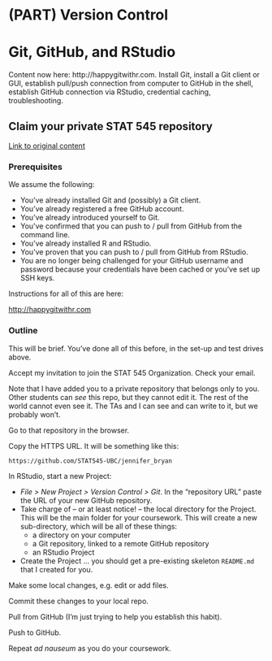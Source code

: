 # (PART) Version Control {-} 

# Git, GitHub, and RStudio

Content now here: http://happygitwithr.com. Install Git, install a Git client or GUI, establish pull/push connection from computer to GitHub in the shell, establish GitHub connection via RStudio, credential caching, troubleshooting.

## Claim your private STAT 545 repository

[Link to original content](http://stat545.com/git08_claim-stat545-repo.html)

### Prerequisites

We assume the following: 

  * You've already installed Git and (possibly) a Git client.
  * You've already registered a free GitHub account.
  * You've already introduced yourself to Git.
  * You've confirmed that you can push to / pull from GitHub from the command line.
  * You've already installed R and RStudio.
  * You've proven that you can push to / pull from GitHub from RStudio.
  * You are no longer being challenged for your GitHub username and password because your credentials have been cached or you've set up SSH keys.
  
Instructions for all of this are here:

<http://happygitwithr.com>

### Outline

This will be brief. You've done all of this before, in the set-up and test drives above.

Accept my invitation to join the STAT 545 Organization. Check your email.

Note that I have added you to a private repository that belongs only to you. Other students can *see* this repo, but they cannot edit it. The rest of the world cannot even see it. The TAs and I can see and can write to it, but we probably won't.

Go to that repository in the browser.

Copy the HTTPS URL. It will be something like this:

``` shell
https://github.com/STAT545-UBC/jennifer_bryan
```

In RStudio, start a new Project:

  * *File > New Project > Version Control > Git*. In the "repository URL" paste the URL of your new GitHub repository.
  * Take charge of -- or at least notice! -- the local directory for the Project. This will be the main folder for your coursework. This will create a new sub-directory, which will be all of these things:
    - a directory on your computer
    - a Git repository, linked to a remote GitHub repository
    - an RStudio Project
  * Create the Project ... you should get a pre-existing skeleton `README.md` that I created for you.

Make some local changes, e.g. edit or add files.

Commit these changes to your local repo.

Pull from GitHub (I'm just trying to help you establish this habit).

Push to GitHub.

Repeat *ad nauseum* as you do your coursework.
